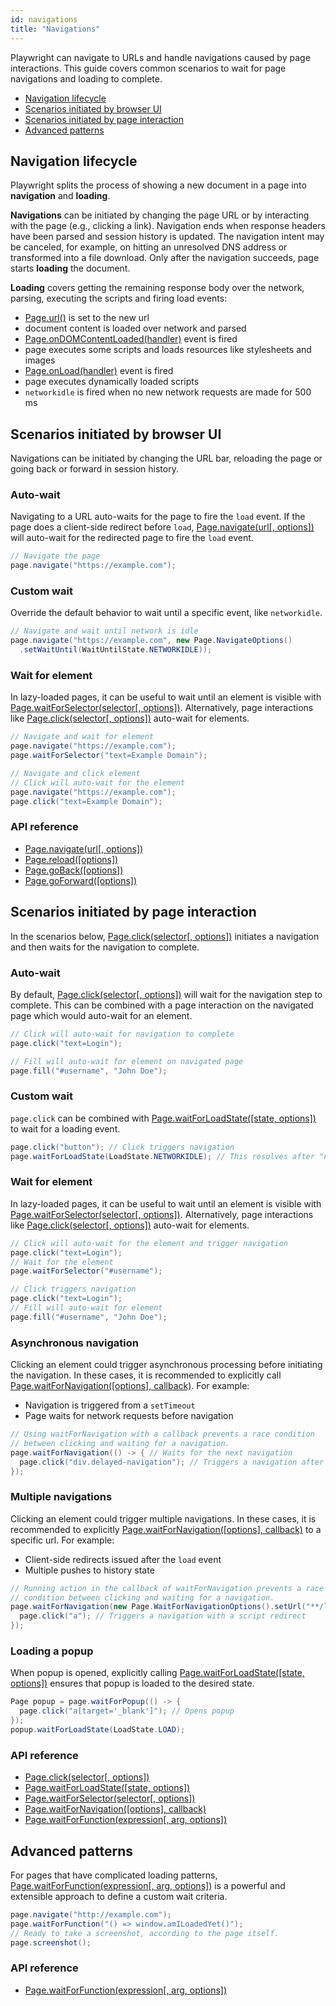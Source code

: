 ```yaml
---
id: navigations
title: "Navigations"
---
```


Playwright can navigate to URLs and handle navigations caused by page interactions. This guide covers common scenarios to wait for page navigations and loading to complete.

- [Navigation lifecycle](#navigation-lifecycle)
- [Scenarios initiated by browser UI](#scenarios-initiated-by-browser-ui)
- [Scenarios initiated by page interaction](#scenarios-initiated-by-page-interaction)
- [Advanced patterns](#advanced-patterns)

## Navigation lifecycle

Playwright splits the process of showing a new document in a page into **navigation** and **loading**.

**Navigations** can be initiated by changing the page URL or by interacting with the page (e.g., clicking a link). Navigation ends when response headers have been parsed and session history is updated. The navigation intent may be canceled, for example, on hitting an unresolved DNS address or transformed into a file download. Only after the navigation succeeds, page starts **loading** the document.

**Loading** covers getting the remaining response body over the network, parsing, executing the scripts and firing load events:
- [Page.url()](./api/class-page.mdx#page-url) is set to the new url
- document content is loaded over network and parsed
- [Page.onDOMContentLoaded(handler)](./api/class-page.mdx#page-event-dom-content-loaded) event is fired
- page executes some scripts and loads resources like stylesheets and images
- [Page.onLoad(handler)](./api/class-page.mdx#page-event-load) event is fired
- page executes dynamically loaded scripts
- `networkidle` is fired when no new network requests are made for 500 ms

## Scenarios initiated by browser UI

Navigations can be initiated by changing the URL bar, reloading the page or going back or forward in session history.

### Auto-wait

Navigating to a URL auto-waits for the page to fire the `load` event. If the page does a client-side redirect before `load`, [Page.navigate(url[, options])](./api/class-page.mdx#page-goto) will auto-wait for the redirected page to fire the `load` event.

```java
// Navigate the page
page.navigate("https://example.com");
```

### Custom wait

Override the default behavior to wait until a specific event, like `networkidle`.

```java
// Navigate and wait until network is idle
page.navigate("https://example.com", new Page.NavigateOptions()
  .setWaitUntil(WaitUntilState.NETWORKIDLE));
```

### Wait for element

In lazy-loaded pages, it can be useful to wait until an element is visible with [Page.waitForSelector(selector[, options])](./api/class-page.mdx#page-wait-for-selector). Alternatively, page interactions like [Page.click(selector[, options])](./api/class-page.mdx#page-click) auto-wait for elements.

```java
// Navigate and wait for element
page.navigate("https://example.com");
page.waitForSelector("text=Example Domain");

// Navigate and click element
// Click will auto-wait for the element
page.navigate("https://example.com");
page.click("text=Example Domain");
```

### API reference
- [Page.navigate(url[, options])](./api/class-page.mdx#page-goto)
- [Page.reload([options])](./api/class-page.mdx#page-reload)
- [Page.goBack([options])](./api/class-page.mdx#page-go-back)
- [Page.goForward([options])](./api/class-page.mdx#page-go-forward)

## Scenarios initiated by page interaction

In the scenarios below, [Page.click(selector[, options])](./api/class-page.mdx#page-click) initiates a navigation and then waits for the navigation to complete.

### Auto-wait

By default, [Page.click(selector[, options])](./api/class-page.mdx#page-click) will wait for the navigation step to complete. This can be combined with a page interaction on the navigated page which would auto-wait for an element.

```java
// Click will auto-wait for navigation to complete
page.click("text=Login");

// Fill will auto-wait for element on navigated page
page.fill("#username", "John Doe");
```

### Custom wait

`page.click` can be combined with [Page.waitForLoadState([state, options])](./api/class-page.mdx#page-wait-for-load-state) to wait for a loading event.

```java
page.click("button"); // Click triggers navigation
page.waitForLoadState(LoadState.NETWORKIDLE); // This resolves after "networkidle"
```

### Wait for element

In lazy-loaded pages, it can be useful to wait until an element is visible with [Page.waitForSelector(selector[, options])](./api/class-page.mdx#page-wait-for-selector). Alternatively, page interactions like [Page.click(selector[, options])](./api/class-page.mdx#page-click) auto-wait for elements.

```java
// Click will auto-wait for the element and trigger navigation
page.click("text=Login");
// Wait for the element
page.waitForSelector("#username");

// Click triggers navigation
page.click("text=Login");
// Fill will auto-wait for element
page.fill("#username", "John Doe");
```

### Asynchronous navigation

Clicking an element could trigger asynchronous processing before initiating the navigation. In these cases, it is recommended to explicitly call [Page.waitForNavigation([options], callback)](./api/class-page.mdx#page-wait-for-navigation). For example:
* Navigation is triggered from a `setTimeout`
* Page waits for network requests before navigation

```java
// Using waitForNavigation with a callback prevents a race condition
// between clicking and waiting for a navigation.
page.waitForNavigation(() -> { // Waits for the next navigation
  page.click("div.delayed-navigation"); // Triggers a navigation after a timeout
});
```

### Multiple navigations

Clicking an element could trigger multiple navigations. In these cases, it is recommended to explicitly [Page.waitForNavigation([options], callback)](./api/class-page.mdx#page-wait-for-navigation) to a specific url. For example:
* Client-side redirects issued after the `load` event
* Multiple pushes to history state

```java
// Running action in the callback of waitForNavigation prevents a race
// condition between clicking and waiting for a navigation.
page.waitForNavigation(new Page.WaitForNavigationOptions().setUrl("**/login"), () -> {
  page.click("a"); // Triggers a navigation with a script redirect
});
```

### Loading a popup

When popup is opened, explicitly calling [Page.waitForLoadState([state, options])](./api/class-page.mdx#page-wait-for-load-state) ensures that popup is loaded to the desired state.

```java
Page popup = page.waitForPopup(() -> {
  page.click("a[target='_blank']"); // Opens popup
});
popup.waitForLoadState(LoadState.LOAD);
```

### API reference
- [Page.click(selector[, options])](./api/class-page.mdx#page-click)
- [Page.waitForLoadState([state, options])](./api/class-page.mdx#page-wait-for-load-state)
- [Page.waitForSelector(selector[, options])](./api/class-page.mdx#page-wait-for-selector)
- [Page.waitForNavigation([options], callback)](./api/class-page.mdx#page-wait-for-navigation)
- [Page.waitForFunction(expression[, arg, options])](./api/class-page.mdx#page-wait-for-function)

## Advanced patterns

For pages that have complicated loading patterns, [Page.waitForFunction(expression[, arg, options])](./api/class-page.mdx#page-wait-for-function) is a powerful and extensible approach to define a custom wait criteria.

```java
page.navigate("http://example.com");
page.waitForFunction("() => window.amILoadedYet()");
// Ready to take a screenshot, according to the page itself.
page.screenshot();
```

### API reference
- [Page.waitForFunction(expression[, arg, options])](./api/class-page.mdx#page-wait-for-function)

[Browser]: ./api/class-browser.mdx "Browser"
[BrowserContext]: ./api/class-browsercontext.mdx "BrowserContext"
[BrowserType]: ./api/class-browsertype.mdx "BrowserType"
[ConsoleMessage]: ./api/class-consolemessage.mdx "ConsoleMessage"
[Dialog]: ./api/class-dialog.mdx "Dialog"
[Download]: ./api/class-download.mdx "Download"
[ElementHandle]: ./api/class-elementhandle.mdx "ElementHandle"
[FileChooser]: ./api/class-filechooser.mdx "FileChooser"
[Frame]: ./api/class-frame.mdx "Frame"
[JSHandle]: ./api/class-jshandle.mdx "JSHandle"
[Keyboard]: ./api/class-keyboard.mdx "Keyboard"
[Locator]: ./api/class-locator.mdx "Locator"
[Mouse]: ./api/class-mouse.mdx "Mouse"
[Page]: ./api/class-page.mdx "Page"
[Playwright]: ./api/class-playwright.mdx "Playwright"
[PlaywrightException]: ./api/class-playwrightexception.mdx "PlaywrightException"
[Request]: ./api/class-request.mdx "Request"
[Response]: ./api/class-response.mdx "Response"
[Route]: ./api/class-route.mdx "Route"
[Selectors]: ./api/class-selectors.mdx "Selectors"
[TimeoutError]: ./api/class-timeouterror.mdx "TimeoutError"
[Touchscreen]: ./api/class-touchscreen.mdx "Touchscreen"
[Tracing]: ./api/class-tracing.mdx "Tracing"
[Video]: ./api/class-video.mdx "Video"
[WebSocket]: ./api/class-websocket.mdx "WebSocket"
[WebSocketFrame]: ./api/class-websocketframe.mdx "WebSocketFrame"
[Worker]: ./api/class-worker.mdx "Worker"
[Element]: https://developer.mozilla.org/en-US/docs/Web/API/element "Element"
[EvaluationArgument]: ./core-concepts.mdx#evaluation-argument "EvaluationArgument"
[Promise]: https://developer.mozilla.org/en-US/docs/Web/JavaScript/Reference/Global_Objects/Promise "Promise"
[iterator]: https://developer.mozilla.org/en-US/docs/Web/JavaScript/Reference/Iteration_protocols "Iterator"
[origin]: https://developer.mozilla.org/en-US/docs/Glossary/Origin "Origin"
[selector]: https://developer.mozilla.org/en-US/docs/Web/CSS/CSS_Selectors "selector"
[Serializable]: https://developer.mozilla.org/en-US/docs/Web/JavaScript/Reference/Global_Objects/JSON/stringify#Description "Serializable"
[UIEvent.detail]: https://developer.mozilla.org/en-US/docs/Web/API/UIEvent/detail "UIEvent.detail"
[UnixTime]: https://en.wikipedia.org/wiki/Unix_time "Unix Time"
[xpath]: https://developer.mozilla.org/en-US/docs/Web/XPath "xpath"

[boolean]: https://docs.oracle.com/javase/tutorial/java/nutsandbolts/datatypes.html "boolean"
[byte&#91;&#93;]: https://docs.oracle.com/javase/tutorial/java/nutsandbolts/datatypes.html "byte[]"
[Consumer]: https://docs.oracle.com/javase/8/docs/api/java/util/function/Consumer.html "Consumer"
[double]: https://docs.oracle.com/javase/tutorial/java/nutsandbolts/datatypes.html "double"
[InputStream]: https://docs.oracle.com/javase/8/docs/api/java/io/InputStream.html "InputStream"
[int]: https://docs.oracle.com/javase/tutorial/java/nutsandbolts/datatypes.html "int"
[List]: https://docs.oracle.com/javase/8/docs/api/java/util/List.html "List"
[Map]: https://docs.oracle.com/javase/8/docs/api/java/util/Map.html "Map"
[null]: https://docs.oracle.com/javase/specs/jls/se8/html/jls-3.html#jls-3.10.7 "null"
[Object]: https://docs.oracle.com/javase/8/docs/api/java/lang/Object.html "Object"
[Path]: https://docs.oracle.com/javase/8/docs/api/java/nio/file/Path.html "Path"
[Pattern]: https://docs.oracle.com/javase/8/docs/api/java/util/regex/Pattern.html "Pattern"
[Predicate]: https://docs.oracle.com/javase/8/docs/api/java/util/function/Predicate.html "Predicate"
[void]: https://docs.oracle.com/javase/tutorial/java/javaOO/methods.html "void"
[Runnable]: https://docs.oracle.com/javase/8/docs/api/java/lang/Runnable.html "Runnable"
[RuntimeException]: https://docs.oracle.com/javase/8/docs/api/java/lang/RuntimeException.html "RuntimeException"
[String]: https://docs.oracle.com/javase/8/docs/api/java/lang/String.html "String"

[all available image tags]: https://mcr.microsoft.com/v2/playwright/java/tags/list "all available image tags"
[Docker Hub]: https://hub.docker.com/_/microsoft-playwright-java "Docker Hub"
[Dockerfile.focal]: https://github.com/microsoft/playwright-java/blob/master/Dockerfile.focal "Dockerfile.focal"
